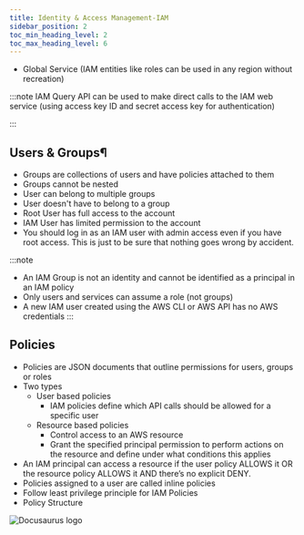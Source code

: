 ```yaml
---
title: Identity & Access Management-IAM
sidebar_position: 2
toc_min_heading_level: 2
toc_max_heading_level: 6
---
```


<TOCInline toc={toc} minHeadingLevel={2} maxHeadingLevel={6} />

- Global Service (IAM entities like roles can be used in any region without recreation)

:::note
IAM Query API can be used to make direct calls to the IAM web service (using access key ID and secret access key for authentication)

:::

## Users & Groups¶

- Groups are collections of users and have policies attached to them
- Groups cannot be nested
- User can belong to multiple groups
- User doesn't have to belong to a group
- Root User has full access to the account
- IAM User has limited permission to the account
- You should log in as an IAM user with admin access even if you have root access. This is just to be sure that nothing goes wrong by accident.

:::note
- An IAM Group is not an identity and cannot be identified as a principal in an IAM policy
- Only users and services can assume a role (not groups)
- A new IAM user created using the AWS CLI or AWS API has no AWS credentials
:::

## Policies
- Policies are JSON documents that outline permissions for users, groups or roles
- Two types
  - User based policies
    - IAM policies define which API calls should be allowed for a specific user
  - Resource based policies
    - Control access to an AWS resource
    - Grant the specified principal permission to perform actions on the resource and define under what conditions this applies
- An IAM principal can access a resource if the user policy ALLOWS it OR the resource policy ALLOWS it AND there’s no explicit DENY.
- Policies assigned to a user are called inline policies
- Follow least privilege principle for IAM Policies
- Policy Structure


![Docusaurus logo](/img/iam.jpg)
<!-- ![Caption for the picture.](/static/img/docusaurus-social-card.jpg) -->
